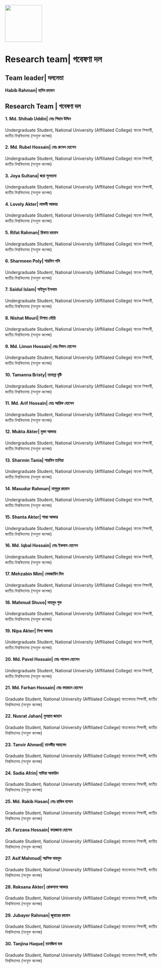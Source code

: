 ![](images/logo.jpg){width="120"}

# Research team| গবেষণা দল

## Team leader| দলনেতা

#### Habib Rahman| হাবিব রহমান

## Research Team | গবেষণা দল

#### 1. Md. Shihab Uddin| মোঃ শিহাব উদ্দিন
Undergraduate Student, National University (Affiliated College)
স্নাতক শিক্ষার্থী, জাতীয় বিশ্ববিদ্যালয় (সংযুক্ত কলেজ)

#### 2. Md. Rubel Hossain| মোঃ রুবেল হোসেন
Undergraduate Student, National University (Affiliated College)
স্নাতক শিক্ষার্থী, জাতীয় বিশ্ববিদ্যালয় (সংযুক্ত কলেজ)

#### 3. Joya Sultana| জয়া সুলতানা
Undergraduate Student, National University (Affiliated College)
স্নাতক শিক্ষার্থী, জাতীয় বিশ্ববিদ্যালয় (সংযুক্ত কলেজ)

#### 4. Lovely Akter| লাভলী আক্তার
Undergraduate Student, National University (Affiliated College)
স্নাতক শিক্ষার্থী, জাতীয় বিশ্ববিদ্যালয় (সংযুক্ত কলেজ)

#### 5. Rifat Rahman| রিফাত রহমান
Undergraduate Student, National University (Affiliated College)
স্নাতক শিক্ষার্থী, জাতীয় বিশ্ববিদ্যালয় (সংযুক্ত কলেজ)

#### 6. Sharmeen Poly| শারমিন পলি
Undergraduate Student, National University (Affiliated College)
স্নাতক শিক্ষার্থী, জাতীয় বিশ্ববিদ্যালয় (সংযুক্ত কলেজ)

#### 7. Saidul Islam| সাইদুল ইসলাম
Undergraduate Student, National University (Affiliated College)
স্নাতক শিক্ষার্থী, জাতীয় বিশ্ববিদ্যালয় (সংযুক্ত কলেজ)

#### 8. Nishat Mouri| নিশাত মৌরি
Undergraduate Student, National University (Affiliated College)
স্নাতক শিক্ষার্থী, জাতীয় বিশ্ববিদ্যালয় (সংযুক্ত কলেজ)

#### 9. Md. Limon Hossain| মোঃ লিমন হোসেন
Undergraduate Student, National University (Affiliated College)
স্নাতক শিক্ষার্থী, জাতীয় বিশ্ববিদ্যালয় (সংযুক্ত কলেজ)

#### 10. Tamanna Bristy| তামান্না বৃষ্টি
Undergraduate Student, National University (Affiliated College)
স্নাতক শিক্ষার্থী, জাতীয় বিশ্ববিদ্যালয় (সংযুক্ত কলেজ)

#### 11. Md. Arif Hossain| মোঃ আরিফ হোসেন
Undergraduate Student, National University (Affiliated College)
স্নাতক শিক্ষার্থী, জাতীয় বিশ্ববিদ্যালয় (সংযুক্ত কলেজ)

#### 12. Mukta Akter| মুক্তা আক্তার
Undergraduate Student, National University (Affiliated College)
স্নাতক শিক্ষার্থী, জাতীয় বিশ্ববিদ্যালয় (সংযুক্ত কলেজ)

#### 13. Sharmin Tania| শারমিন তানিয়া
Undergraduate Student, National University (Affiliated College)
স্নাতক শিক্ষার্থী, জাতীয় বিশ্ববিদ্যালয় (সংযুক্ত কলেজ)

#### 14. Masudur Rahman| মাসুদুর রহমান
Undergraduate Student, National University (Affiliated College)
স্নাতক শিক্ষার্থী, জাতীয় বিশ্ববিদ্যালয় (সংযুক্ত কলেজ)

#### 15. Shanta Akter| শান্তা আক্তার
Undergraduate Student, National University (Affiliated College)
স্নাতক শিক্ষার্থী, জাতীয় বিশ্ববিদ্যালয় (সংযুক্ত কলেজ)

#### 16. Md. Iqbal Hossain| মোঃ ইকবাল হোসেন
Undergraduate Student, National University (Affiliated College)
স্নাতক শিক্ষার্থী, জাতীয় বিশ্ববিদ্যালয় (সংযুক্ত কলেজ)

#### 17. Mehzabin Mim| মেহজাবিন মিম
Undergraduate Student, National University (Affiliated College)
স্নাতক শিক্ষার্থী, জাতীয় বিশ্ববিদ্যালয় (সংযুক্ত কলেজ)

#### 18. Mahmud Shuvo| মাহমুদ শুভ
Undergraduate Student, National University (Affiliated College)
স্নাতক শিক্ষার্থী, জাতীয় বিশ্ববিদ্যালয় (সংযুক্ত কলেজ)

#### 19. Nipa Akter| নিপা আক্তার
Undergraduate Student, National University (Affiliated College)
স্নাতক শিক্ষার্থী, জাতীয় বিশ্ববিদ্যালয় (সংযুক্ত কলেজ)

#### 20. Md. Pavel Hossain| মোঃ পাভেল হোসেন
Undergraduate Student, National University (Affiliated College)
স্নাতক শিক্ষার্থী, জাতীয় বিশ্ববিদ্যালয় (সংযুক্ত কলেজ)

#### 21. Md. Farhan Hossain| মোঃ ফারহান হোসেন
Graduate Student, National University (Affiliated College)
স্নাতকোত্তর শিক্ষার্থী, জাতীয় বিশ্ববিদ্যালয় (সংযুক্ত কলেজ)

#### 22. Nusrat Jahan| নুসরাত জাহান
Graduate Student, National University (Affiliated College)
স্নাতকোত্তর শিক্ষার্থী, জাতীয় বিশ্ববিদ্যালয় (সংযুক্ত কলেজ)

#### 23. Tanvir Ahmed| তানভীর আহমেদ
Graduate Student, National University (Affiliated College)
স্নাতকোত্তর শিক্ষার্থী, জাতীয় বিশ্ববিদ্যালয় (সংযুক্ত কলেজ)

#### 24. Sadia Afrin| সাদিয়া আফরিন
Graduate Student, National University (Affiliated College)
স্নাতকোত্তর শিক্ষার্থী, জাতীয় বিশ্ববিদ্যালয় (সংযুক্ত কলেজ)

#### 25. Md. Rakib Hasan| মোঃ রাকিব হাসান
Graduate Student, National University (Affiliated College)
স্নাতকোত্তর শিক্ষার্থী, জাতীয় বিশ্ববিদ্যালয় (সংযুক্ত কলেজ)

#### 26. Farzana Hossain| ফারজানা হোসেন
Graduate Student, National University (Affiliated College)
স্নাতকোত্তর শিক্ষার্থী, জাতীয় বিশ্ববিদ্যালয় (সংযুক্ত কলেজ)

#### 27. Asif Mahmud| আসিফ মাহমুদ
Graduate Student, National University (Affiliated College)
স্নাতকোত্তর শিক্ষার্থী, জাতীয় বিশ্ববিদ্যালয় (সংযুক্ত কলেজ)

#### 28. Roksana Akter| রোকসানা আক্তার
Graduate Student, National University (Affiliated College)
স্নাতকোত্তর শিক্ষার্থী, জাতীয় বিশ্ববিদ্যালয় (সংযুক্ত কলেজ)

#### 29. Jubayer Rahman| জুবায়ের রহমান
Graduate Student, National University (Affiliated College)
স্নাতকোত্তর শিক্ষার্থী, জাতীয় বিশ্ববিদ্যালয় (সংযুক্ত কলেজ)

#### 30. Tanjina Haque| তানজিনা হক
Graduate Student, National University (Affiliated College)
স্নাতকোত্তর শিক্ষার্থী, জাতীয় বিশ্ববিদ্যালয় (সংযুক্ত কলেজ)